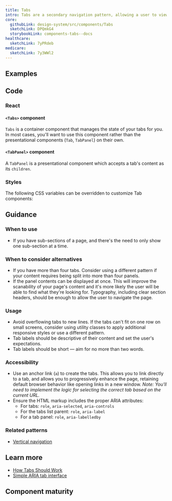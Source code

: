 ```yaml
---
title: Tabs
intro: Tabs are a secondary navigation pattern, allowing a user to view only the content they're interested in. They build upon a real world metaphor, and the selected state simulates a folder being physically in front of others in the group.
core:
  githubLink: design-system/src/components/Tabs
  sketchLink: DPQmkG4
  storybookLink: components-tabs--docs
healthcare:
  sketchLink: 7yPRdeb
medicare:
  sketchLink: 7y3WWl2
---
```


## Examples

<StorybookExample componentName="tabs" storyId="components-tabs--default" minHeight={400} />

## Code

### React

#### `<Tabs>` component

`Tabs` is a container component that manages the state of your tabs for you. In most cases, you'll want to use this component rather than the presentational components (`Tab`, `TabPanel`) on their own.

<PropTable componentName="Tabs" />

#### `<TabPanel>` component

A `TabPanel` is a presentational component which accepts a tab's content as its `children`.

<PropTable componentName="TabPanel" />

### Styles

The following CSS variables can be overridden to customize Tab components:

<ComponentThemeOptions componentname="tabs" />

## Guidance

### When to use

- If you have sub-sections of a page, and there's the need to only show one sub-section at a time.

### When to consider alternatives

- If you have more than four tabs. Consider using a different pattern if your content requires being split into more than four panels.
- If the panel contents can be displayed at once. This will improve the scanability of your page's content and it's more likely the user will be able to find what they're looking for. Typography, including clear section headers, should be enough to allow the user to navigate the page.

### Usage

- Avoid overflowing tabs to new lines. If the tabs can't fit on one row on small screens, consider using utility classes to apply additional responsive styles or use a different pattern.
- Tab labels should be descriptive of their content and set the user's expectations.
- Tab labels should be short — aim for no more than two words.

### Accessibility

- Use an anchor link (`a`) to create the tabs. This allows you to link directly to a tab, and allows you to progressively enhance the page, retaining default browser behavior like opening links in a new window. _Note: You'll need to implement the logic for selecting the correct tab based on the current URL._
- Ensure the HTML markup includes the proper ARIA attributes:
  - For tabs: `role`, `aria-selected`, `aria-controls`
  - For the tabs list parent: `role`, `aria-label`
  - For a tab panel: `role`, `aria-labelledby`

### Related patterns

- [Vertical navigation](/components/vertical-nav/)

## Learn more

- [How Tabs Should Work](https://24ways.org/2015/how-tabs-should-work/)
- [Simple ARIA tab interface](http://heydonworks.com/practical_aria_examples/#tab-interface)

## Component maturity

<MaturityChecklist
  a11yStandards={true}
  color={true}
  forcedColors={true}
  screenReaders={true}
  keyboardNavigable={true}
  storybook={true}
  responsive={false}
  spanish={null}
  completeUiKit={false}
  responsiveUiKit={false}
  tokensInCode={true}
  tokensInSketch={true}
/>
